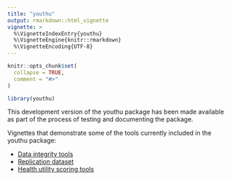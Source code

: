 ```yaml
---
title: "youthu"
output: rmarkdown::html_vignette
vignette: >
  %\VignetteIndexEntry{youthu}
  %\VignetteEngine{knitr::rmarkdown}
  %\VignetteEncoding{UTF-8}
---
```


```r
knitr::opts_chunk$set(
  collapse = TRUE,
  comment = "#>"
)
```

```r
library(youthu)
```
This development version of the youthu package has been made available as part of the process of testing and documenting the package. 

Vignettes that demonstrate some of the tools currently included in the youthu package:

- [Data integrity tools](TA_Tools_Data_Integrity.html)
- [Replication dataset](TA_Tools_Replication_DS.html)
- [Health utility scoring tools](TA_Tools_Scoring.html)
